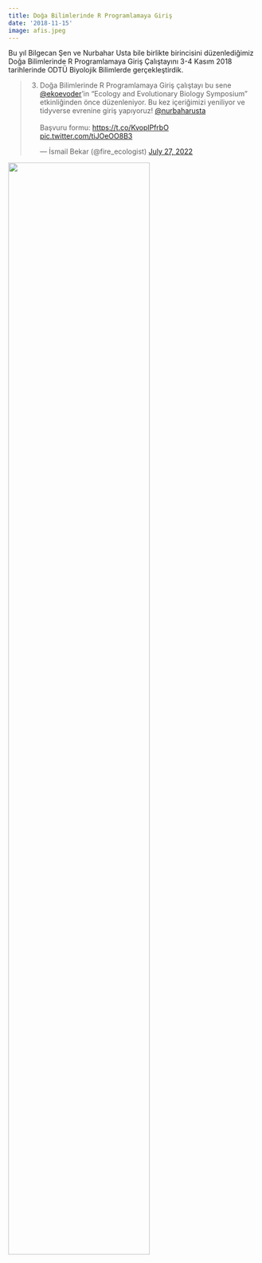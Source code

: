 ```yaml
---
title: Doğa Bilimlerinde R Programlamaya Giriş
date: '2018-11-15'
image: afis.jpeg
---
```


Bu yıl Bilgecan Şen ve Nurbahar Usta bile birlikte birincisini düzenlediğimiz Doğa Bilimlerinde R Programlamaya Giriş Çalıştayını 3-4 Kasım 2018 tarihlerinde ODTÜ Biyolojik Bilimlerde gerçekleştirdik.

<blockquote class="twitter-tweet">

<p lang="tr" dir="ltr">

3.  Doğa Bilimlerinde R Programlamaya Giriş çalıştayı bu sene <a href="https://twitter.com/ekoevoder?ref_src=twsrc%5Etfw">@ekoevoder</a>'in "Ecology and Evolutionary Biology Symposium" etkinliğinden önce düzenleniyor. Bu kez içeriğimizi yeniliyor ve tidyverse evrenine giriş yapıyoruz! <a href="https://twitter.com/nurbaharusta?ref_src=twsrc%5Etfw">@nurbaharusta</a><br><br>Başvuru formu: <a href="https://t.co/KvoplPfrbO">https://t.co/KvoplPfrbO</a> <a href="https://t.co/tiJOeOO8B3">pic.twitter.com/tiJOeOO8B3</a>

    </p>

    --- İsmail Bekar (@fire_ecologist) <a href="https://twitter.com/fire_ecologist/status/1552217297305083905?ref_src=twsrc%5Etfw">July 27, 2022</a>

    </blockquote>

    ```{=html}
    <script async src="https://platform.twitter.com/widgets.js" charset="utf-8"></script>
    ```

![](grup.jpg){width="75%"}
